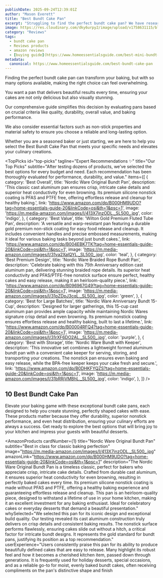```yaml
---
publishDate: 2025-09-24T12:39:01Z
author: "Mason Everett"
title: "Best Bundt Cake Pan"
excerpt: "Struggling to find the perfect bundt cake pan? We have researched and tested top options to help you bake stunning cakes effortlessly. Discover durable, nonstick pans for every baker."
image: https://res.cloudinary.com/dky6urpy2/image/upload/v1758631115/blog_image_1758631114_yxvcvs.webp
category: "Reviews"
tags:
  - bundt cake pan
  - Reviews products
  - amazon reviews
  - [buying guide](https://www.homeessentialsguide.com/best-mini-bundt-cake-pan)
metadata:
  canonical: https://www.homeessentialsguide.com/best-bundt-cake-pan
---
```



<p>Finding the perfect bundt cake pan can transform your baking, but with so many options available, making the right choice can feel overwhelming.</p>
<p>You want a pan that delivers beautiful results every time, ensuring your cakes are not only delicious but also visually stunning.</p>
<p>Our comprehensive guide simplifies this decision by evaluating pans based on crucial criteria like quality, durability, overall value, and baking performance.</p>
<p>We also consider essential factors such as non-stick properties and material safety to ensure you choose a reliable and long-lasting option.</p>
<p>Whether you are a seasoned baker or just starting, we are here to help you select the Best Bundt Cake Pan that meets your specific needs and elevates your culinary creations.</p>

<TopPicks
  id="top-picks"
  tagline="Expert Recommendations ✨"
  title="Our Top Picks"
  subtitle="After testing dozens of products, we've selected the best options for every budget and need. Each recommendation has been thoroughly evaluated for performance, durability, and value."
  items={[
    {
      category: 'Best Overall',
      title: 'Nordic Ware Original Bundt Pan',
      description: 'This classic cast aluminum pan ensures crisp, intricate cake details and superior heat conductivity for even browning. Its premium silicone nonstick coating is PFAS and PTFE free, offering effortless release and cleanup for healthy baking.',
      link: 'https://www.amazon.com/dp/B000HM9UDO?tag=home-essentials-guide-20&linkCode=osi&th=1&psc=1',
      image: 'https://m.media-amazon.com/images/I/413X7inzODL._SL500_.jpg',
      color: 'indigo',
    },
    {
      category: 'Best Value',
      title: 'Wilton Gold Premium Fluted Tube Pan',
      description: 'A versatile and warp-resistant pan featuring a durable gold premium non-stick coating for easy food release and cleanup. It includes convenient handles and precise embossed measurements, making it ideal for various baking tasks beyond just bundt cakes.',
      link: 'https://www.amazon.com/dp/B004EBK7TK?tag=home-essentials-guide-20&linkCode=osi&th=1&psc=1',
      image: 'https://m.media-amazon.com/images/I/31va2XalQYL._SL500_.jpg',
      color: 'teal',
    },
    {
      category: 'Best Premium Design',
      title: 'Nordic Ware Braided Rope Bundt Pan',
      description: 'Celebrate baking with this 75th Anniversary edition cast aluminum pan, delivering stunning braided rope details. Its superior heat conductivity and PFAS/PTFE-free nonstick surface ensure perfect, healthy cakes and easy release, making it an heirloom-quality piece.',
      link: 'https://www.amazon.com/dp/B096967G49?tag=home-essentials-guide-20&linkCode=osi&th=1&psc=1',
      image: 'https://m.media-amazon.com/images/I/31pZDpJ3cqL._SL500_.jpg',
      color: 'green',
    },
    {
      category: 'Best for Large Batches',
      title: 'Nordic Ware Anniversary Bundt 15-Cup',
      description: 'Designed for larger gatherings, this 15-cup cast aluminum pan provides ample capacity while maintaining Nordic Wares signature crisp detail and even browning. Its premium nonstick coating ensures effortless release and healthy baking, built to last a lifetime.',
      link: 'https://www.amazon.com/dp/B00004RFQ4?tag=home-essentials-guide-20&linkCode=osi&th=1&psc=1',
      image: 'https://m.media-amazon.com/images/I/31rXF6DO2AL._SL500_.jpg',
      color: 'purple',
    },
    {
      category: 'Best with Storage',
      title: 'Nordic Ware Bundt with Keeper',
      description: 'This innovative set combines a lightweight formed aluminum bundt pan with a convenient cake keeper for serving, storing, and transporting your creations. The nonstick pan ensures even baking and easy release, while the BPA-free keeper keeps your cake fresh and secure.',
      link: 'https://www.amazon.com/dp/B0DHKFYQZS?tag=home-essentials-guide-20&linkCode=osi&th=1&psc=1',
      image: 'https://m.media-amazon.com/images/I/31bRRjVMBhL._SL500_.jpg',
      color: 'indigo',
    },
  ]}
/>

## 10 Best Bundt Cake Pan

Elevate your baking game with these exceptional bundt cake pans, each designed to help you create stunning, perfectly shaped cakes with ease. These products matter because they offer durability, superior nonstick performance, and even heat distribution, ensuring your culinary efforts are always a success. Get ready to explore the best options that will bring joy to your kitchen and impress your guests with beautiful desserts.

<AmazonProducts
  cardNumber={1}
  title="Nordic Ware Original Bundt Pan"
  subtitle="Best in class for classic baking perfection"
  image="https://m.media-amazon.com/images/I/413X7inzODL._SL500_.jpg"
  amazonLink="https://www.amazon.com/dp/B000HM9UDO?tag=home-essentials-guide-20&linkCode=osi&th=1&psc=1"
  description="The Nordic Ware Original Bundt Pan is a timeless classic, perfect for bakers who appreciate crisp, intricate cake details. Crafted from durable cast aluminum, it ensures superior heat conductivity for even browning, resulting in perfectly baked cakes every time. Its premium silicone nonstick coating is made without PFAS and PTFE, offering a healthy baking experience and guaranteeing effortless release and cleanup. This pan is an heirloom-quality piece, designed to withstand a lifetime of use in your home kitchen, making it an excellent investment for any baking enthusiast. Ideal for celebratory cakes or everyday desserts that demand a beautiful presentation."
  whySelected="We selected this pan for its iconic design and exceptional build quality. Our testing revealed its cast aluminum construction truly delivers on crisp details and consistent baking results. The nonstick surface performs flawlessly, ensuring cakes slide out without a hitch, a critical factor for intricate bundt designs. It represents the gold standard for bundt pans, justifying its position as a top recommendation."
  userExperience="Users consistently praise this pan for its ability to produce beautifully defined cakes that are easy to release. Many highlight its robust feel and how it becomes a cherished kitchen item, passed down through generations. It is frequently used for holiday desserts, special occasions, and as a reliable go-to for moist, evenly baked bundt cakes, often receiving compliments on the pan's distinctive shape and finish
